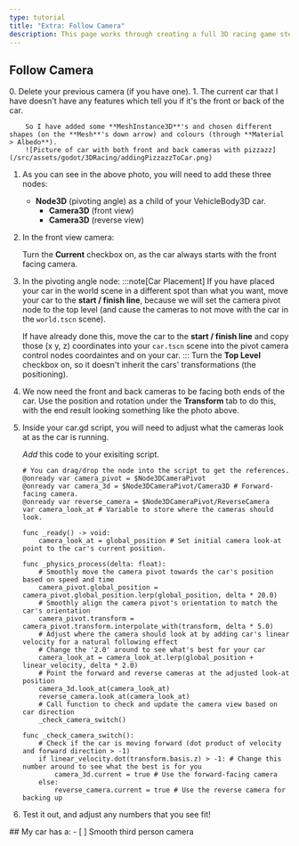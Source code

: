 ```yaml
---
type: tutorial
title: "Extra: Follow Camera"
description: This page works through creating a full 3D racing game step-by-step
---
```



## Follow Camera

<Steps>
0. Delete your previous camera (if you have one).
1. The current car that I have doesn't have any features which tell you if it's the front or back of the car.
        
        So I have added some **MeshInstance3D**'s and chosen different shapes (on the **Mesh**'s down arrow) and colours (through **Material > Albedo**).
        ![Picture of car with both front and back cameras with pizzazz](/src/assets/godot/3DRacing/addingPizzazzToCar.png)
1. As you can see in the above photo, you will need to add these three nodes:
    - **Node3D** (pivoting angle) as a child of your VehicleBody3D car.
        - **Camera3D** (front view)
        - **Camera3D** (reverse view)

2. In the front view camera:
    
    Turn the **Current** checkbox on, as the car always starts with the front facing camera.
3. In the pivoting angle node:
    :::note[Car Placement]
    If you have placed your car in the world scene in a different spot than what you want, move your car to the **start / finish line**, because we will set the camera pivot node to the top level (and cause the cameras to not move with the car in the `world.tscn` scene).

    If have already done this, move the car to the **start / finish line** and copy those (x y, z) coordinates into your `car.tscn` scene into the pivot camera control nodes coordaintes and on your car.
    :::
    Turn the **Top Level** checkbox on, so it doesn't inherit the cars' transformations (the positioning).
4. We now need the front and back cameras to be facing both ends of the car.
    Use the position and rotation under the **Transform** tab to do this, with the end result looking something like the photo above.
5. Inside your car.gd script, you will need to adjust what the cameras look at as the car is running.

    *Add* this code to your exisiting script.
    ```gdscript title="car.gd"
    # You can drag/drop the node into the script to get the references.
    @onready var camera_pivot = $Node3DCameraPivot
    @onready var camera_3d = $Node3DCameraPivot/Camera3D # Forward-facing camera.
    @onready var reverse_camera = $Node3DCameraPivot/ReverseCamera
    var camera_look_at # Variable to store where the cameras should look.

    func _ready() -> void:
        camera_look_at = global_position # Set initial camera look-at point to the car's current position.

    func _physics_process(delta: float):
        # Smoothly move the camera pivot towards the car's position based on speed and time
        camera_pivot.global_position = camera_pivot.global_position.lerp(global_position, delta * 20.0)
        # Smoothly align the camera pivot's orientation to match the car's orientation
        camera_pivot.transform = camera_pivot.transform.interpolate_with(transform, delta * 5.0)
        # Adjust where the camera should look at by adding car's linear velocity for a natural following effect
        # Change the '2.0' around to see what's best for your car
        camera_look_at = camera_look_at.lerp(global_position + linear_velocity, delta * 2.0)
        # Point the forward and reverse cameras at the adjusted look-at position
        camera_3d.look_at(camera_look_at)
        reverse_camera.look_at(camera_look_at)
        # Call function to check and update the camera view based on car direction
        _check_camera_switch()

    func _check_camera_switch():
        # Check if the car is moving forward (dot product of velocity and forward direction > -1)
        if linear_velocity.dot(transform.basis.z) > -1: # Change this number around to see what the best is for you
            camera_3d.current = true # Use the forward-facing camera
        else:
            reverse_camera.current = true # Use the reverse camera for backing up

    ```
6. Test it out, and adjust any numbers that you see fit!
</Steps>

<Box>
## My car has a:
<Checklist>
- [ ] Smooth third person camera
</Checklist>
</Box>
